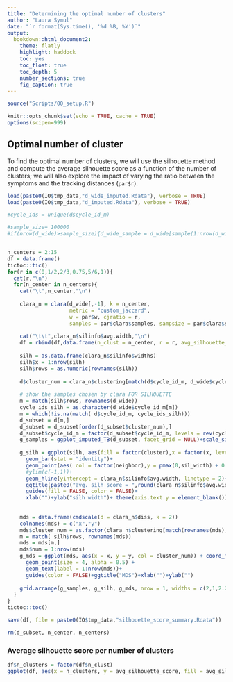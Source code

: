 ```yaml
---
title: "Determining the optimal number of clusters"
author: "Laura Symul"
date: "`r format(Sys.time(), '%d %B, %Y')`"
output: 
  bookdown::html_document2: 
    theme: flatly
    highlight: haddock
    toc: yes
    toc_float: true
    toc_depth: 5
    number_sections: true
    fig_caption: true
---
```




```r
source("Scripts/00_setup.R")
```


```r
knitr::opts_chunk$set(echo = TRUE, cache = TRUE)
options(scipen=999)
```


## Optimal number of cluster

To find the optimal number of clusters, we will use the silhouette method and compute the average silhouette score as a function of the number of clusters; we will also explore the impact of varying the ratio between the symptoms and the tracking distances (`par$r`).


```r

load(paste0(IO$tmp_data,"d_wide_imputed.Rdata"), verbose = TRUE)
load(paste0(IO$tmp_data,"d_imputed.Rdata"), verbose = TRUE)

```


```r
#cycle_ids = unique(d$cycle_id_m)

#sample_size= 100000
#if(nrow(d_wide)>sample_size){d_wide_sample = d_wide[sample(1:nrow(d_wide),sample_size),]}else{d_wide_sample = d_wide}


n_centers = 2:15
df = data.frame()
tictoc::tic()
for(r in c(0,1/2,2/3,0.75,5/6,1)){
  cat(r,"\n")
  for(n_center in n_centers){
    cat("\t",n_center,"\n")
    
    clara_n = clara(d_wide[,-1], k = n_center, 
                    metric = "custom_jaccard", 
                    w = par$w, cjratio = r, 
                    samples = par$clara$samples, sampsize = par$clara$sampsize)
    
    cat("\t\t",clara_n$silinfo$avg.width,"\n")
    df = rbind(df,data.frame(n_clust = n_center, r = r, avg_silhouette_score = clara_n$silinfo$avg.width))
    
    silh = as.data.frame(clara_n$silinfo$widths)
    silh$x = 1:nrow(silh)
    silh$rows = as.numeric(rownames(silh))
    
    d$cluster_num = clara_n$clustering[match(d$cycle_id_m, d_wide$cycle_id_m)]
    
    # show the samples chosen by clara FOR SILHOUETTE
    m = match(silh$rows, rownames(d_wide))
    cycle_ids_silh = as.character(d_wide$cycle_id_m[m])
    m = which(!is.na(match( d$cycle_id_m, cycle_ids_silh)))
    d_subset = d[m,]
    d_subset = d_subset[order(d_subset$cluster_num),]
    d_subset$cycle_id_m = factor(d_subset$cycle_id_m, levels = rev(cycle_ids_silh))
    g_samples = ggplot_imputed_TB(d_subset, facet_grid = NULL)+scale_size(range = c(2,2)) + ggtitle(paste0("r = ",r))
    
    g_silh = ggplot(silh, aes(fill = factor(cluster),x = factor(x, levels =rev(x)), y = sil_width)) + coord_flip()+
      geom_bar(stat = "identity")+
      geom_point(aes( col = factor(neighbor),y = pmax(0,sil_width) + 0.025), size = 3)+
      #ylim(c(-1,1))+
      geom_hline(yintercept = clara_n$silinfo$avg.width, linetype = 2)+ 
      ggtitle(paste0("avg. silh score = ",round(clara_n$silinfo$avg.width,digits = 3)))+
      guides(fill = FALSE, color = FALSE)+
      xlab("")+ylab("silh width")+ theme(axis.text.y = element_blank())
    
    
    mds = data.frame(cmdscale(d = clara_n$diss, k = 2))
    colnames(mds) = c("x","y")
    mds$cluster_num = as.factor(clara_n$clustering[match(rownames(mds), names(clara_n$clustering))])
    m = match( silh$rows, rownames(mds))
    mds = mds[m,]
    mds$num = 1:nrow(mds)
    g_mds = ggplot(mds, aes(x = x, y = y, col = cluster_num)) + coord_fixed()+
      geom_point(size = 4, alpha = 0.5) + 
      geom_text(label = 1:nrow(mds))+
      guides(color = FALSE)+ggtitle("MDS")+xlab("")+ylab("")
    
    grid.arrange(g_samples, g_silh, g_mds, nrow = 1, widths = c(2,1,2.2))
  }
}
tictoc::toc()

save(df, file = paste0(IO$tmp_data,"silhouette_score_summary.Rdata"))

rm(d_subset, n_center, n_centers)
```

### Average silhouette score per number of clusters

```r

df$n_clusters = factor(df$n_clust)
ggplot(df, aes(x = n_clusters, y = avg_silhouette_score, fill = avg_silhouette_score)) + geom_bar(stat = "identity")+ facet_grid(r ~ .)

```




